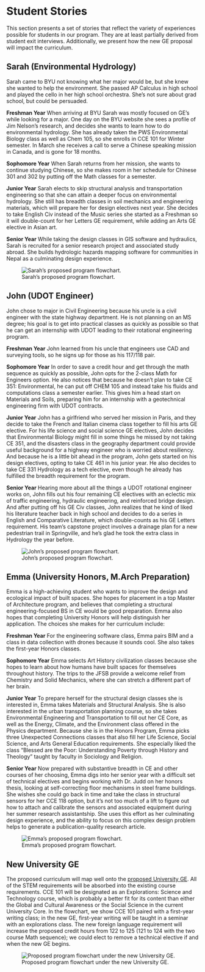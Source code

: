 # Student Stories {#sec-stories}

This section presents a set of stories that reflect the variety of experiences possible for
students in our program. They are at least partially derived from student exit interviews. 
Additionally, we present how the new GE proposal will impact the curriculum.

## Sarah (Environmental Hydrology)
Sarah came to BYU not knowing what her major would be, but she knew she wanted to help the environment. She passed AP Calculus in high school and played the cello in her high school orchestra. She’s not sure about grad school, but could be persuaded. 

**Freshman Year** When arriving at BYU Sarah was mostly focused on GE’s while looking for a major. One day on the BYU website she sees a profile of Jim Nelson’s research, and decides she wants to learn how to do environmental hydrology. She has already taken the PWS Environmental Biology class as well as Chem 105, so she enrolls in CCE 101 for Winter semester. In March she receives a call to serve a Chinese speaking mission in Canada, and is gone for 18 months. 

**Sophomore Year** When Sarah returns from her mission, she wants to continue studying Chinese, so she makes room in her schedule for Chinese 301 and 302 by putting off the Math classes for a semester. 

**Junior Year** Sarah elects to skip structural analysis and transportation engineering so that she can attain a deeper focus on environmental hydrology. She still has breadth classes in soil mechanics and engineering materials, which will prepare her for design electives next year. She decides to take English Civ instead of the Music series she started as a Freshman so it will double-count for her Letters GE requirement, while adding an Arts GE elective in Asian art. 

**Senior Year** While taking the design classes in GIS software and hydraulics, Sarah is recruited for a senior research project and associated study abroad. She builds hydrologic hazards mapping software for communities in Nepal as a culminating design experience. 
 
![Sarah's proposed program flowchart.](flowcharts/FlowchartProposal-Sarah.png){#fig-sarah}

## John (UDOT Engineer) 
John chose to major in Civil Engineering because his uncle is a civil engineer with the state highway department. He is not planning on an MS degree; his goal is to get into practical classes as quickly as possible so that he can get an internship with UDOT leading to their rotational engineering program. 

**Freshman Year** John learned from his uncle that engineers use CAD and surveying tools, so he signs up for those as his 117/118 pair.  

**Sophomore Year** In order to save a credit hour and get through the math sequence as quickly as possible, John opts for the 2-class Math for Engineers option. He also notices that because he doesn’t plan to take CE 351: Environmental, he can put off CHEM 105 and instead take his fluids and computations class a semester earlier. This gives him a head start on Materials and Soils, preparing him for an internship with a geotechnical engineering firm with UDOT contracts. 

**Junior Year** John has a girlfriend who served her mission in Paris, and they decide to take the French and Italian cinema class together to fill his arts GE elective. For his life science and social science GE electives, John decides that Environmental Biology might fill in some things he missed by not taking CE 351, and the disasters class in the geography department could provide useful background for a highway engineer who is worried about resiliency. And because he is a little bit ahead in the program, John gets started on his design electives, opting to take CE 461 in his junior year. He also decides to take CE 331 Hydrology as a tech elective, even though he already has fulfilled the breadth requirement for the program. 

**Senior Year** Hearing more about all the things a UDOT rotational engineer works on, John fills out his four remaining CE electives with an eclectic mix of traffic engineering, hydraulic engineering, and reinforced bridge design. And after putting off his GE Civ classes, John realizes that he kind of liked his literature teacher back in high school and decides to do a series in English and Comparative Literature, which double-counts as his GE Letters requirement. His team’s capstone project involves a drainage plan for a new pedestrian trail in Springville, and he’s glad he took the extra class in Hydrology the year before. 


![John's proposed program flowchart.](flowcharts/FlowchartProposal-John.png){#fig-john}

## Emma (University Honors, M.Arch Preparation) 
Emma is a high-achieving student who wants to improve the design and ecological impact of built spaces. She hopes for placement in a top Master of Architecture program, and believes that completing a structural engineering-focused BS in CE would be good preparation. Emma also hopes that completing University Honors will help distinguish her application. The choices she makes for her curriculum include: 

**Freshman Year** For the engineering software class, Emma pairs BIM and a class in data collection with drones because it sounds cool. She also takes the first-year Honors classes. 

**Sophomore Year** Emma selects Art History civilization classes because she hopes to learn about how humans have built spaces for themselves throughout history. The trips to the JFSB provide a welcome relief from Chemistry and Solid Mechanics, where she can stretch a different part of her brain. 

**Junior Year** To prepare herself for the structural design classes she is interested in, Emma takes Materials and Structural Analysis. She is also interested in the urban transportation planning course, so she takes Environmental Engineering and Transportation to fill out her CE Core, as well as the Energy, Climate, and the Environment class offered in the Physics department. Because she is in the Honors Program, Emma picks three Unexpected Connections classes that also fill her Life Science, Social Science, and Arts General Education requirements. She especially liked the class “Blessed are the Poor: Understanding Poverty through History and Theology” taught by faculty in Sociology and Religion. 

**Senior Year** Now prepared with substantive breadth in CE and other courses of her choosing, Emma digs into her senior year with a difficult set of technical electives and begins working with Dr. Judd on her honors thesis, looking at self-correcting floor mechanisms in steel frame buildings. She wishes she could go back in time and take the class in structural sensors for her CCE 118 option, but it’s not too much of a lift to figure out how to attach and calibrate the sensors and associated equipment during her summer research assistantship. She uses this effort as her culminating design experience, and the ability to focus on this complex design problem helps to generate a publication-quality research article. 

![Emma's proposed program flowchart.](flowcharts/FlowchartProposal-Emma.png){#fig-emma}

## New University GE
The proposed curriculum will map well onto the [proposed University GE](https://ge.byu.edu/00000181-4ef4-d9e0-a789-7ef6b1980001/ge-proposal-v-8-8-pdf). All of
the STEM requirements will be absorbed into the existing course requirements.
CCE 101 will be designated as an Explorations: Science and Technology course,
which is probably a better fit for its content than either the Global and
Cultural Awareness or the Social Science in the current University Core. In the
flowchart, we show CCE 101 paired with a first-year writing class; in the new
GE, first-year writing will be taught in a seminar with an explorations class.
The new foreign language requirement will increase the proposed credit hours
from 122 to 125 (121 to 124 with the two course Math sequence); we could elect
to remove a technical elective if and when the new GE begins. 

![Proposed program flowchart under the new University GE.](flowcharts/FlowchartProposal-NewGE.png){#fig-newge}